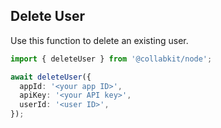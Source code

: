 ## Delete User

Use this function to delete an existing user.

```ts
import { deleteUser } from '@collabkit/node';

await deleteUser({
  appId: '<your app ID>',
  apiKey: '<your API key>',
  userId: '<user ID>',
});
```
